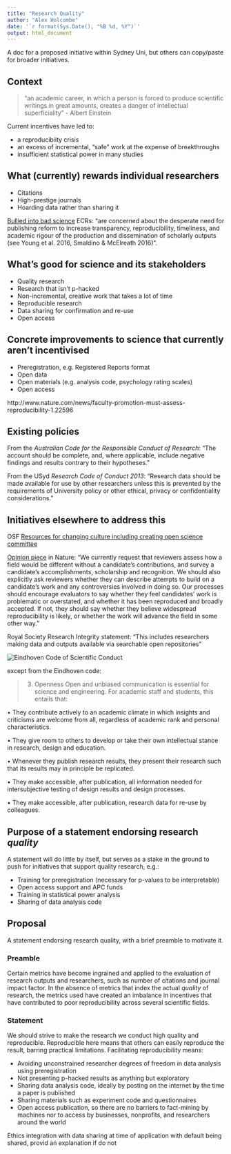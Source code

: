 ```yaml
---
title: "Research Quality"
author: "Alex Holcombe"
date: '`r format(Sys.Date(), "%B %d, %Y")`'
output: html_document
---
```


A doc for a proposed initiative within Sydney Uni, but others can copy/paste for broader initiatives.

## Context

> “an academic career, in which a person is forced to produce scientific writings in great amounts, creates a danger of intellectual superficiality” - Albert Einstein

Current incentives have led to:

* a reproducibiity crisis
* an excess of incremental, "safe" work at the expense of breakthroughs <!--Let's face it, do you feel comfortable taking risk on something new are you going to go for the sure thing -->
* insufficient statistical power in many studies

## What (currently) rewards individual researchers

* Citations
* High-prestige journals
* Hoarding data rather than sharing it

[Bullied into bad science](http://bulliedintobadscience.org/) ECRs: "are concerned about the desperate need for publishing reform to increase transparency, reproducibility, timeliness, and academic rigour of the production and dissemination of scholarly outputs (see Young et al. 2016, Smaldino & McElreath 2016)".
 
## What's good for science and its stakeholders

* Quality research
* Research that isn't p-hacked
<!--You can say that cheaters are gonna cheat regardless, but actually there are specific solutions, which I'll get to -->
* Non-incremental, creative work that takes a lot of time 
* Reproducible research
* Data sharing for confirmation and re-use
* Open access

## Concrete improvements to science that currently aren't incentivised

* Preregistration, e.g. Registered Reports format
* Open data
* Open materials (e.g. analysis code, psychology rating scales)
* Open access

http://www.nature.com/news/faculty-promotion-must-assess-reproducibility-1.22596\

## Existing policies

From the *Australian Code for the Responsible Conduct of Research*:
"The account should be complete, and, where applicable, include negative findings and results contrary to their hypotheses."

From the USyd *Research Code of Conduct 2013*: "Research data should be made available for use by other researchers unless this
is prevented by the requirements of University policy or other ethical, privacy or confidentiality considerations."

## Initiatives elsewhere to address this

OSF [Resources for changing culture including creating open science committee](https://osf.io/jtqbp/)

[Opinion piece](http://www.nature.com/news/faculty-promotion-must-assess-reproducibility-1.22596) in Nature:
"We currently request that reviewers assess how a field would be different without a candidate’s contributions, and survey a candidate’s accomplishments, scholarship and recognition. We should also explicitly ask reviewers whether they can describe attempts to build on a candidate’s work and any controversies involved in doing so. Our processes should encourage evaluators to say whether they feel candidates’ work is problematic or overstated, and whether it has been reproduced and broadly accepted. If not, they should say whether they believe widespread reproducibility is likely, or whether the work will advance the field in some other way."

Royal Society Research Integrity statement: "This includes researchers making data and outputs available via searchable open repositories"

![Eindhoven Code of Scientific Conduct](Tu_EindhovenCodeOfScientificConduct.jpg)
<!--From https://twitter.com/annemscheel/status/900383505972178944 -->

except from the Eindhoven code:

> 3. Openness
Open and unbiased communication is essential for science and engineering. For academic staff and
students, this entails that:

• They contribute actively to an academic climate in which insights and criticisms are welcome
from all, regardless of academic rank and personal characteristics.

• They give room to others to develop or take their own intellectual stance in research, design and
education.

• Whenever they publish research results, they present their research such that its results may in
principle be replicated.

• They make accessible, after publication, all information needed for intersubjective testing of
design results and design processes.

• They make accessible, after publication, research data for re-use by colleagues.


## Purpose of a statement endorsing research *quality*

A statement will do little by itself, but serves as a stake in the ground to push for initiatives that support quality research, e.g.:

  * Training for preregistration (necessary for p-values to be interpretable)
  * Open access support and APC funds
  * Training in statistical power analysis
  * Sharing of data analysis code
  

## Proposal

A statement endorsing research quality, with a brief preamble to motivate it. 

### Preamble

Certain metrics have become ingrained and applied to the evaluation of research outputs and researchers, such as number of citations and journal impact factor. In the absence of metrics that index the actual *quality* of research, the metrics used have created an imbalance in incentives that have contributed to poor reproducibility across several scientific fields.

### Statement

We should strive to make the research we conduct high quality and reproducible. Reproducible here means that others can easily reproduce the result, barring practical limitations. Facilitating reproducibility means:

* Avoiding unconstrained researcher degrees of freedom in data analysis using preregistration
* Not presenting p-hacked results as anything but exploratory
* Sharing data analysis code, ideally by posting on the internet by the time a paper is published
* Sharing materials such as experiment code and questionnaires
* Open access publication, so there are no barriers to fact-mining by machines nor to access by businesses, nonprofits, and researchers around the world

Ethics integration with data sharing at time of application with default being shared, provid an explanation if do not
